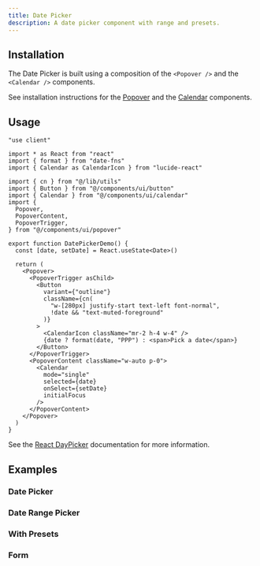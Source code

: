 ```yaml
---
title: Date Picker
description: A date picker component with range and presets.
---
```


<ComponentPreview name="date-picker-demo" />

## Installation

The Date Picker is built using a composition of the `<Popover />` and the `<Calendar />` components.

See installation instructions for the [Popover](/docs/components/popover#installation) and the [Calendar](/docs/components/calendar#installation) components.

## Usage

```tsx
"use client"

import * as React from "react"
import { format } from "date-fns"
import { Calendar as CalendarIcon } from "lucide-react"

import { cn } from "@/lib/utils"
import { Button } from "@/components/ui/button"
import { Calendar } from "@/components/ui/calendar"
import {
  Popover,
  PopoverContent,
  PopoverTrigger,
} from "@/components/ui/popover"

export function DatePickerDemo() {
  const [date, setDate] = React.useState<Date>()

  return (
    <Popover>
      <PopoverTrigger asChild>
        <Button
          variant={"outline"}
          className={cn(
            "w-[280px] justify-start text-left font-normal",
            !date && "text-muted-foreground"
          )}
        >
          <CalendarIcon className="mr-2 h-4 w-4" />
          {date ? format(date, "PPP") : <span>Pick a date</span>}
        </Button>
      </PopoverTrigger>
      <PopoverContent className="w-auto p-0">
        <Calendar
          mode="single"
          selected={date}
          onSelect={setDate}
          initialFocus
        />
      </PopoverContent>
    </Popover>
  )
}
```

See the [React DayPicker](https://react-day-picker.js.org) documentation for more information.

## Examples

### Date Picker

<ComponentPreview name="date-picker-demo" />

### Date Range Picker

<ComponentPreview name="date-picker-with-range" />

### With Presets

<ComponentPreview name="date-picker-with-presets" />

### Form

<ComponentPreview name="date-picker-form" />
